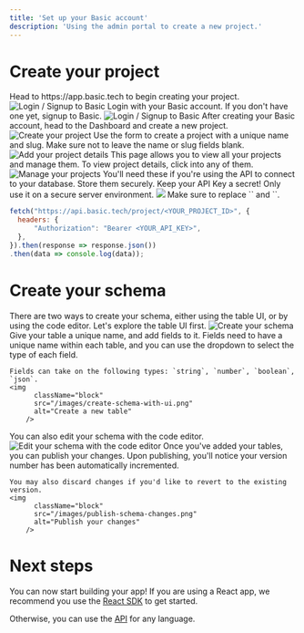 ```yaml
---
title: 'Set up your Basic account'
description: 'Using the admin portal to create a new project.'
---
```


# Create your project

<Steps>
    <Step title="Navigate to the Dashboard">
    Head to https://app.basic.tech to begin creating your project. 
        <img
          className="block"
          src="/images/admin-logged-out.png"
          alt="Login / Signup to Basic"
        /> 
    </Step>
  <Step title="Login / Signup with Basic">
    Login with your Basic account. If you don't have one yet, signup to Basic.
    <img
          className="block"
          src="/images/basic-sso.png"
          alt="Login / Signup to Basic"
        /> 
  </Step>
  <Step title="Create your project">
    After creating your Basic account, head to the Dashboard and create a new project.
    <img
          className="block"
          src="/images/admin-no-projects.png"
          alt="Create your project"
        /> 
  </Step>
  <Step title="Add your project details">
    Use the form to create a project with a unique name and slug. Make sure not to leave the name or slug fields blank.
    <img
          className="block"
          src="/images/admin-create-project.png"
          alt="Add your project details"
        /> 
  </Step>
  <Step title="Manage your projects">
    This page allows you to view all your projects and manage them. To view project details, click into any of them.
    <img
          className="block"
          src="/images/admin-with-projects.png"
          alt="Manage your projects"
        /> 
  </Step>
  <Step title="Note your project ID, database URL, and API key (keep this a secret!)">
    You'll need these if you're using the API to connect to your database. Store them securely.
    <Warning>
        Keep your API Key a secret! Only use it on a secure server environment.
    </Warning>
    <Frame>
      <img src="/images/api-key.png" />
    </Frame>
  </Step>
  <Step title="(Optional) You can test everything is working by making a sample fetch request to your database:">
    Make sure to replace `<YOUR_PROJECT_ID>` and `<YOUR_API_KEY>`. 
  
``` js GET Project Details
fetch("https://api.basic.tech/project/<YOUR_PROJECT_ID>", {
  headers: {
      "Authorization": "Bearer <YOUR_API_KEY>",
  },
}).then(response => response.json())
.then(data => console.log(data));
```
  </Step>
</Steps>

# Create your schema
<Steps>
<Step title="Create your schema">
    There are two ways to create your schema, either using the table UI, or by using the code editor. Let's explore the table UI first.
    <img
          className="block"
          src="/images/admin-no-schema.png"
          alt="Create your schema"
        /> 
</Step>
<Step title="Add a new table">
    Give your table a unique name, and add fields to it. Fields need to have a unique name within each table, and you can use the dropdown to select the type of each field.
    
    Fields can take on the following types: `string`, `number`, `boolean`, `json`.
    <img
          className="block"
          src="/images/create-schema-with-ui.png"
          alt="Create a new table"
        /> 
</Step>
<Step title="(Optional) Edit your schema with the code editor">
    You can also edit your schema with the code editor.
    <img
          className="block"
          src="/images/schema-editor.png"
          alt="Edit your schema with the code editor"
        /> 
</Step>
<Step title="Publish your changes">
    Once you've added your tables, you can publish your changes. Upon publishing, you'll notice your version number has been automatically incremented. 

    You may also discard changes if you'd like to revert to the existing version.
    <img
          className="block"
          src="/images/publish-schema-changes.png"
          alt="Publish your changes"
        /> 
</Step>
</Steps>



# Next steps
You can now start building your app! 
If you are using a React app, we recommend you use the [React SDK](/basic-react/basic-react-sdk) to get started.

Otherwise, you can use the [API](/basic-restapi/basic-api) for any language.
